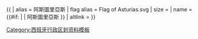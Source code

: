 {{ {{{1<noinclude>|country showdata</noinclude>}}}
| alias = 阿斯圖里亞斯
| flag alias = Flag of Asturias.svg
| size = {{{size|}}}
| name = {{#if: {{{name|}}} | {{{name|}}} | 阿斯圖里亞斯 }}
| altlink = {{{altlink|}}}
}}<noinclude>
[[Category:西班牙行政区划资料模板‎]]
</noinclude>